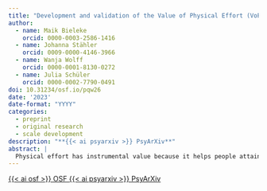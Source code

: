 ```yaml
---
title: "Development and validation of the Value of Physical Effort (VoPE) scale"
author:
  - name: Maik Bieleke
    orcid: 0000-0003-2586-1416
  - name: Johanna Stähler
    orcid: 0009-0000-4146-3966
  - name: Wanja Wolff
    orcid: 0000-0001-8130-0272
  - name: Julia Schüler
    orcid: 0000-0002-7790-0491
doi: 10.31234/osf.io/pqw26
date: '2023'
date-format: "YYYY"
categories:
  - preprint
  - original research
  - scale development
description: "**{{< ai psyarxiv >}} PsyArXiv**"
abstract: |
  Physical effort has instrumental value because it helps people attain their goals. Growing evidence suggests that people might also experience the exertion of effort itself as valuable. To test this idea, we developed and examined the 4-item Value of Physical Effort (VoPE) scale. Across three independent studies (total *N* = 1364), we established the basic psychometric properties of the VoPE scale and showed consistent associations with measures of sports and exercise behavior. In a study with a longitudinal design, the VoPE scale demonstrated test-retest reliability and forecasted physical activity and exercise behavior. Psychometric network analysis and elastic net regression suggest the VoPE scale’s potential to cover a unique content area and make novel contributions to the prediction of sports behavior. Taken together, the present research yields empirical evidence for the idea that people value physical effort to varying degrees, and that these differences can be efficiently measured with the VoPE scale. We demonstrated reliability and validity of the VoPE scale across three datasets and its ability to predict self-reported sports and exercise behavior. The VoPE scale might thus extend our understanding of how people allocate (physical) effort.
---
```


<!-- OSF -->
<a 
  target = "_blank" 
  class = "btn btn-dark rounded-pill" 
  href = "https://osf.io/zk9qr/" 
  role = "button">
{{< ai osf >}} OSF
</a>
<!-- PsyArXiv -->
<a 
  target = "_blank"
  class = "btn btn-dark rounded-pill"
  href = "https://doi.org/10.31234/osf.io/pqw26"
  role = "button">
{{< ai psyarxiv >}} PsyArXiv
</a>